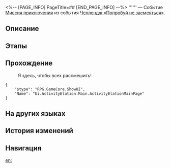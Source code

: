 <%-- [PAGE_INFO]
PageTitle=##
[END_PAGE_INFO] --%>
{{Дополнить|Диалоги.}}
{{Миссия Инфобокс
|id              = 8036201
|Название        = 
|Изображение     = Миссия .png
|Тип             = Миссия приключения
|Событие         = Челлендж «Попробуй не засмеяться»
|Глава           = 
|Условия         = Завершена [[Миссия приключения]] ''[[Челлендж «Попробуй не засмеяться»]]''
|Персонажи       = Первопроходец
|СтартЛокация    = [[Пенакония]] — [[Тематический парк Студии «Часы»]]
|Мир             = Пенакония
|Предыдущая      = Челлендж «Попробуй не засмеяться»
|Следующая       = 
|Награды         = 
}}
'''''' — Событие [[Миссия приключения]] из события [[Челлендж «Попробуй не засмеяться»]].

==Описание==
{{Описание|<!--официальное описание из Перекрёстка судеб-->}}

==Этапы==


==Прохождение==
{{Дополнить}}

:{{Диалог|Журнал путешествий}} Я здесь, чтобы всех рассмешить!
<pre>{
	"$type": "RPG.GameCore.ShowUI",
	"Name": "Ui.ActivityElation.Main.ActivityElationMainPage"
}</pre>

{{Диалог Конец}}

==На других языках==
{{На других языках
|en   = 
|zhs  = 
|zht  = 
|ja   = 
|ko   = 
|es   = 
|fr   = 
|ru   = 
|th   = 
|vi   = 
|de   = 
|id   = 
|pt   = 
}}

==История изменений==
{{История изменений|3.6}}

==Навигация==
{{Миссия приключения Навбокс|Глава }}

[[en:]]
